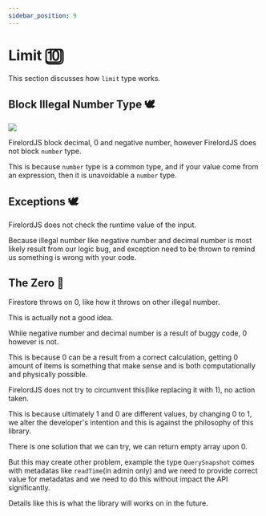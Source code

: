 ```yaml
---
sidebar_position: 9
---
```


# Limit 🔟

This section discusses how `limit` type works.


## Block Illegal Number Type 🕊️

<Image
	src="https://github.com/tylim88/FirelordJSDoc/blob/main/static/img/limit1.png?raw=true"
	text="limit"
/>

FirelordJS block decimal, 0 and negative number, however FirelordJS does not block `number` type.

This is because `number` type is a common type, and if your value come from an expression, then it is unavoidable a `number` type.

## Exceptions 🕊️

FirelordJS does not check the runtime value of the input.

Because illegal number like negative number and decimal number is most likely result from our logic bug, and exception need to be thrown to remind us something is wrong with your code.

## The Zero 🦤

Firestore throws on 0, like how it throws on other illegal number.

This is actually not a good idea.

While negative number and decimal number is a result of buggy code, 0 however is not.

This is because 0 can be a result from a correct calculation, getting 0 amount of items is something that make sense and is both computationally and physically possible.

FirelordJS does not try to circumvent this(like replacing it with 1), no action taken.

This is because ultimately 1 and 0 are different values, by changing 0 to 1, we alter the developer's intention and this is against the philosophy of this library.

There is one solution that we can try, we can return empty array upon 0.

But this may create other problem, example the type `QuerySnapshot` comes with metadatas like `readTime`(in admin only) and we need to provide correct value for metadatas and we need to do this without impact the API significantly.

Details like this is what the library will works on in the future.
